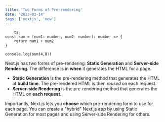```yaml
---
title: 'Two Forms of Pre-rendering'
date: '2023-03-14'
tags: ['nextjs', 'new']
---
```



```
    ts
const sum = (num1: number, num2: number): number => {
    return num1 + num2
}

console.log(sum(4,8))
```
Next.js has two forms of pre-rendering: **Static Generation** and **Server-side Rendering**. The difference is in **when** it generates the HTML for a page.

<CustomImage src="https://raw.githubusercontent.com/gitdagray/test-blogposts/main/images/NextLevel2.png" alt="puta" />

- **Static Generation** is the pre-rendering method that generates the HTML at **build time**. The pre-rendered HTML is then _reused_ on each request.
- **Server-side Rendering** is the pre-rendering method that generates the HTML on **each request**.

Importantly, Next.js lets you **choose** which pre-rendering form to use for each page. You can create a "hybrid" Next.js app by using Static Generation for most pages and using Server-side Rendering for others.